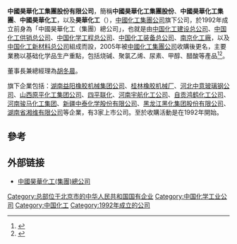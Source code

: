 '''中國昊華化工集團股份有限公司'''，簡稱'''中國昊華化工集團股份'''、'''中國昊華化工集團'''、'''中國昊華化工'''，以及'''昊華化工'''（'''{{lang-en|China Haohua Chemical Group Company Limited}}'''），[[中國化工集團公司|中國化工集團公司]]旗下公司，於1992年成立前身為「中國昊華化工（集團）總公司」，也就是由[[中国化工建设总公司|中国化工建设总公司]]、[[中国化工供销总公司|中国化工供销总公司]]、[[中国化学工程总公司|中国化学工程总公司]]、[[中国化工装备总公司|中国化工装备总公司]]、[[南京化工廠|南京化工廠]]，以及[[中国化工新材料总公司|中国化工新材料总公司]]組成而設，2005年被[[中國化工集團公司|中國化工集團公司]]收購後更名，主要業務以基础化学品生产重點，包括烧碱、聚氯乙烯、尿素、甲醇、醋酸等產品<ref>{{Cite web |url=http://www.chinahaohua.com.cn/haohua/gywm/gsjj/A020101web_1.htm |title=中國昊華化工集團股份有限公司簡介 |access-date=2016-02-06 |archive-url=https://web.archive.org/web/20160311165301/http://www.chinahaohua.com.cn/haohua/gywm/gsjj/A020101web_1.htm |archive-date=2016-03-11 |dead-url=yes }}</ref><ref>{{Cite web |url=http://news.xinhuanet.com/city/2014-04/11/c_126382322.htm |title=中国昊华化工集团股份有限公司领导到清平磷矿调研指导工作 |accessdate=2015-02-09 |archive-date=2015-02-09 |archive-url=https://web.archive.org/web/20150209164906/http://news.xinhuanet.com/city/2014-04/11/c_126382322.htm |dead-url=no }}</ref>。

董事長兼總經理為[[胡冬晨|胡冬晨]]。

旗下企業包括：[[湖南益阳橡胶机械集团公司|湖南益阳橡胶机械集团公司]]、[[桂林橡胶机械厂|桂林橡胶机械厂]]、[[河北中意玻璃钢公司|河北中意玻璃钢公司]]、[[山西原平化工集团公司|山西原平化工集团公司]]、[[四平联化|四平联化]]、[[河南宇航化工公司|河南宇航化工公司]]、[[自贡鸿鹤化工公司|自贡鸿鹤化工公司]]、[[河南骏马化工集团|河南骏马化工集团]]、[[新疆中泰化学股份有限公司|新疆中泰化学股份有限公司]]、[[黑龙江黑化集团股份有限公司|黑龙江黑化集团股份有限公司]]、[[湖南省湘维有限公司|湖南省湘维有限公司]]等企業，有3家上市公司。至於收購活動是在1992年開始。

==參考==
{{reflist}}

== 外部链接 ==
* [https://web.archive.org/web/20130522113728/http://chinahaohua.com.cn/ 中國昊華化工(集團)總公司]

[[Category:总部位于北京市的中华人民共和国国有企业|Category:总部位于北京市的中华人民共和国国有企业]]
[[Category:中国化学工业公司|Category:中国化学工业公司]]
[[Category:中国化工|Category:中国化工]]
[[Category:1992年成立的公司|Category:1992年成立的公司]]